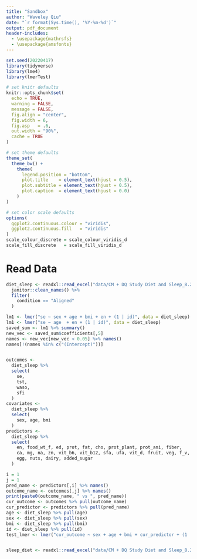 ```yaml
---
title: "Sandbox"
author: "Waveley Qiu"
date: "`r format(Sys.time(), '%Y-%m-%d')`"
output: pdf_document
header-includes:
  - \usepackage{mathrsfs}
  - \usepackage{amsfonts}  
---
```



```r
set.seed(20220417)
library(tidyverse)
library(lme4)
library(lmerTest)

# set knitr defaults
knitr::opts_chunk$set(
  echo = TRUE,
  warning = FALSE,
  message = FALSE,
  fig.align = "center",
  fig.width = 6,
  fig.asp   = .6,
  out.width = "90%",
  cache = TRUE
)

# set theme defaults
theme_set(
  theme_bw() +
    theme(
      legend.position = "bottom",
      plot.title    = element_text(hjust = 0.5),
      plot.subtitle = element_text(hjust = 0.5),
      plot.caption  = element_text(hjust = 0.0)
    )
)

# set color scale defaults
options(
  ggplot2.continuous.colour = "viridis",
  ggplot2.continuous.fill   = "viridis"
)
scale_colour_discrete = scale_colour_viridis_d
scale_fill_discrete   = scale_fill_viridis_d
```

# Read Data

```r
diet_sleep <- readxl::read_excel("data/CM + DQ Study Diet and Sleep_8.24.2022_HB.xlsx", sheet = "Diet-sleep") %>%
  janitor::clean_names() %>%
  filter(
    condition == "Aligned"
  )

lm1 <- lmer("se ~ sex + age + bmi + en + (1 | id)", data = diet_sleep)
lm1 <- lmer("se ~ age  + en + (1 | id)", data = diet_sleep)
saved_sum <- lm1 %>% summary()
new_vec <- saved_sum$coefficients[,5]
names <- new_vec[new_vec < 0.05] %>% names()
names[!(names %in% c("(Intercept)"))]


outcomes <-
  diet_sleep %>%
  select(
    se,
    tst,
    waso, 
    sfi
  )
covariates <-
  diet_sleep %>%
  select(
    sex, age, bmi
  )
predictors <- 
  diet_sleep %>%
  select(
    en, food_wt_f, ed, prot, fat, cho, prot_plant, prot_ani, fiber,
    ca, mg, na, zn, vit_b6, vit_b12, sfa, ufa, vit_d, fruit, veg, f_v,
    egg, nuts, dairy, added_sugar
  )

i = 1
j = 1
pred_name <- predictors[,i] %>% names()
outcome_name <- outcomes[,j] %>% names()
print(paste0(outcome_name, " vs ", pred_name))
cur_outcome <- outcomes %>% pull(outcome_name)
cur_predictor <- predictors %>% pull(pred_name)
age <- diet_sleep %>% pull(age)
sex <- diet_sleep %>% pull(sex)
bmi <- diet_sleep %>% pull(bmi)
id <- diet_sleep %>% pull(id)
test_lmer <- lmer("cur_outcome ~ sex + age + bmi + cur_predictor + (1 | id)")


sleep_diet <- readxl::read_excel("data/CM + DQ Study Diet and Sleep_8.24.2022_HB.xlsx", sheet = "Sleep-diet")
```

